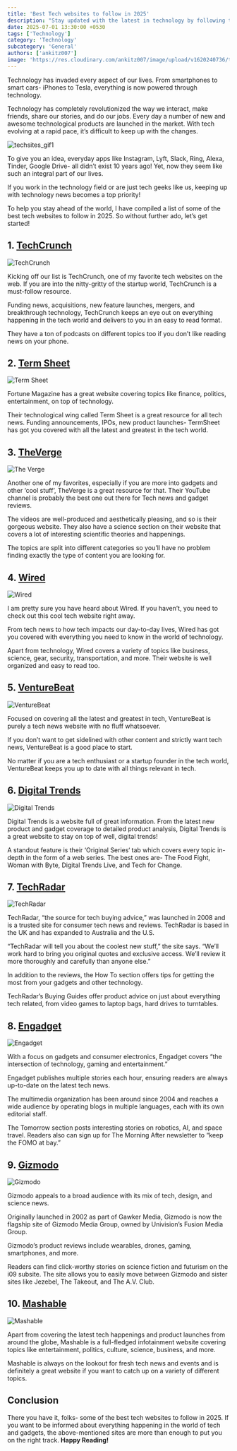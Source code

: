 ```yaml
---
title: 'Best Tech websites to follow in 2025'
description: "Stay updated with the latest in technology by following these top tech websites in 2025."
date: 2025-07-01 13:30:00 +0530
tags: ['Technology']
category: 'Technology'
subcategory: 'General'
authors: ['ankitz007']
image: 'https://res.cloudinary.com/ankitz007/image/upload/v1620240736/tech-websites-2025/techsites1_rpmhyz.webp'
---
```


Technology has invaded every aspect of our lives. From smartphones to smart cars- iPhones to Tesla, everything is now powered through technology.

Technology has completely revolutionized the way we interact, make friends, share our stories, and do our jobs. Every day a number of new and awesome technological products are launched in the market. With tech evolving at a rapid pace, it’s difficult to keep up with the changes.

![techsites_gif1](https://res.cloudinary.com/ankitz007/image/upload/v1620240738/tech-websites-2025/techsites_gif1_etno6b.gif)

To give you an idea, everyday apps like Instagram, Lyft, Slack, Ring, Alexa, Tinder, Google Drive- all didn’t exist 10 years ago! Yet, now they seem like such an integral part of our lives.

If you work in the technology field or are just tech geeks like us, keeping up with technology news becomes a top priority!

To help you stay ahead of the world, I have compiled a list of some of the best tech websites to follow in 2025. So without further ado, let’s get started!

## 1. [TechCrunch](https://techcrunch.com/)

![TechCrunch](https://res.cloudinary.com/ankitz007/image/upload/v1620240736/tech-websites-2025/techcrunch_anmeqt.webp)

Kicking off our list is TechCrunch, one of my favorite tech websites on the web. If you are into the nitty-gritty of the startup world, TechCrunch is a must-follow resource.

Funding news, acquisitions, new feature launches, mergers, and breakthrough technology, TechCrunch keeps an eye out on everything happening in the tech world and delivers to you in an easy to read format.

They have a ton of podcasts on different topics too if you don’t like reading news on your phone.

## 2. [Term Sheet](https://fortune.com/tag/term-sheet/)

![Term Sheet](https://res.cloudinary.com/ankitz007/image/upload/v1620240737/tech-websites-2025/termsheet_mcrn2o.webp)

Fortune Magazine has a great website covering topics like finance, politics, entertainment, on top of technology.

Their technological wing called Term Sheet is a great resource for all tech news. Funding announcements, IPOs, new product launches- TermSheet has got you covered with all the latest and greatest in the tech world.

## 3. [TheVerge](https://www.theverge.com/)

![The Verge](https://res.cloudinary.com/ankitz007/image/upload/v1620240737/tech-websites-2025/theverge_tzepav.webp)

Another one of my favorites, especially if you are more into gadgets and other ‘cool stuff’, TheVerge is a great resource for that. Their YouTube channel is probably the best one out there for Tech news and gadget reviews.

The videos are well-produced and aesthetically pleasing, and so is their gorgeous website. They also have a science section on their website that covers a lot of interesting scientific theories and happenings.

The topics are split into different categories so you’ll have no problem finding exactly the type of content you are looking for.

## 4. [Wired](https://www.wired.com/)

![Wired](https://res.cloudinary.com/ankitz007/image/upload/v1620240738/tech-websites-2025/wired_ehu1aw.webp)

I am pretty sure you have heard about Wired. If you haven’t, you need to check out this cool tech website right away.

From tech news to how tech impacts our day-to-day lives, Wired has got you covered with everything you need to know in the world of technology.

Apart from technology, Wired covers a variety of topics like business, science, gear, security, transportation, and more. Their website is well organized and easy to read too.

## 5. [VentureBeat](https://venturebeat.com/)

![VentureBeat](https://res.cloudinary.com/ankitz007/image/upload/v1620240738/tech-websites-2025/venturebeat_pdyyqg.webp)

Focused on covering all the latest and greatest in tech, VentureBeat is purely a tech news website with no fluff whatsoever.

If you don’t want to get sidelined with other content and strictly want tech news, VentureBeat is a good place to start.

No matter if you are a tech enthusiast or a startup founder in the tech world, VentureBeat keeps you up to date with all things relevant in tech.

## 6. [Digital Trends](https://www.digitaltrends.com/)

![Digital Trends](https://res.cloudinary.com/ankitz007/image/upload/v1620240736/tech-websites-2025/digitaltrends_l2ied2.webp)

Digital Trends is a website full of great information. From the latest new product and gadget coverage to detailed product analysis, Digital Trends is a great website to stay on top of well, digital trends!

A standout feature is their ‘Original Series‘ tab which covers every topic in-depth in the form of a web series. The best ones are- The Food Fight, Woman with Byte, Digital Trends Live, and Tech for Change.

## 7. [TechRadar](https://www.techradar.com/)

![TechRadar](https://res.cloudinary.com/ankitz007/image/upload/v1620240736/tech-websites-2025/techradar_ykk6i2.webp)

TechRadar, “the source for tech buying advice,” was launched in 2008 and is a trusted site for consumer tech news and reviews. TechRadar is based in the UK and has expanded to Australia and the U.S.

“TechRadar will tell you about the coolest new stuff,” the site says. “We’ll work hard to bring you original quotes and exclusive access. We’ll review it more thoroughly and carefully than anyone else.”

In addition to the reviews, the How To section offers tips for getting the most from your gadgets and other technology.

TechRadar’s Buying Guides offer product advice on just about everything tech related, from video games to laptop bags, hard drives to turntables.

## 8. [Engadget](https://www.engadget.com/)

![Engadget](https://res.cloudinary.com/ankitz007/image/upload/v1620240736/tech-websites-2025/engadget_y3lqwh.webp)

With a focus on gadgets and consumer electronics, Engadget covers “the intersection of technology, gaming and entertainment.”

Engadget publishes multiple stories each hour, ensuring readers are always up-to-date on the latest tech news.

The multimedia organization has been around since 2004 and reaches a wide audience by operating blogs in multiple languages, each with its own editorial staff.

The Tomorrow section posts interesting stories on robotics, AI, and space travel. Readers also can sign up for The Morning After newsletter to “keep the FOMO at bay.”

## 9. [Gizmodo](https://gizmodo.com/)

![Gizmodo](https://res.cloudinary.com/ankitz007/image/upload/v1620240736/tech-websites-2025/gizmodo_tnpcpp.webp)

Gizmodo appeals to a broad audience with its mix of tech, design, and science news.

Originally launched in 2002 as part of Gawker Media, Gizmodo is now the flagship site of Gizmodo Media Group, owned by Univision’s Fusion Media Group.

Gizmodo’s product reviews include wearables, drones, gaming, smartphones, and more.

Readers can find click-worthy stories on science fiction and futurism on the i09 subsite. The site allows you to easily move between Gizmodo and sister sites like Jezebel, The Takeout, and The A.V. Club.

## 10. [Mashable](https://mashable.com/)

![Mashable](https://res.cloudinary.com/ankitz007/image/upload/v1620240736/tech-websites-2025/mashable_tpjyuv.webp)

Apart from covering the latest tech happenings and product launches from around the globe, Mashable is a full-fledged infotainment website covering topics like entertainment, politics, culture, science, business, and more.

Mashable is always on the lookout for fresh tech news and events and is definitely a great website if you want to catch up on a variety of different topics.

## Conclusion

There you have it, folks- some of the best tech websites to follow in 2025. If you want to be informed about everything happening in the world of tech and gadgets, the above-mentioned sites are more than enough to put you on the right track. **Happy Reading!**
